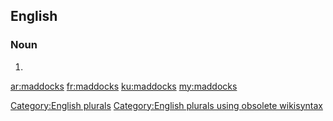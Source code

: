 ==English==

===Noun===
{{head|en}}

# {{plural of|maddock}}

[[Category:English plurals]][[Category:English plurals using obsolete wikisyntax]]

[[ar:maddocks]]
[[fr:maddocks]]
[[ku:maddocks]]
[[my:maddocks]]